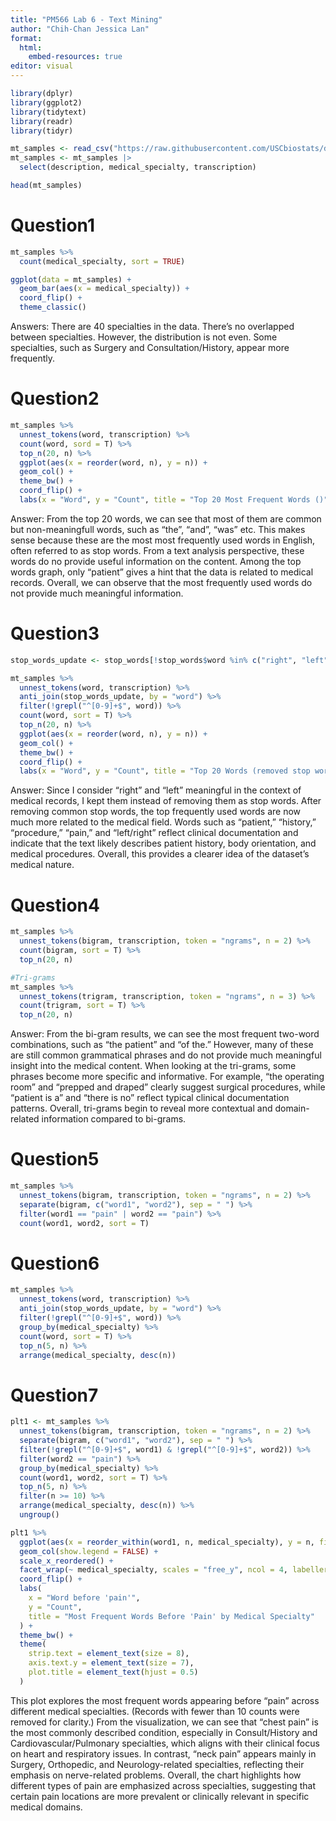 ```yaml
---
title: "PM566 Lab 6 - Text Mining"
author: "Chih-Chan Jessica Lan"
format: 
  html:
    embed-resources: true
editor: visual
---
```


```r
library(dplyr)
library(ggplot2)
library(tidytext)
library(readr)
library(tidyr)
```


```r
mt_samples <- read_csv("https://raw.githubusercontent.com/USCbiostats/data-science-data/master/00_mtsamples/mtsamples.csv")
mt_samples <- mt_samples |>
  select(description, medical_specialty, transcription)

head(mt_samples)
```
# Question1
```r
mt_samples %>%
  count(medical_specialty, sort = TRUE)

ggplot(data = mt_samples) +
  geom_bar(aes(x = medical_specialty)) +
  coord_flip() +
  theme_classic()
```
Answers: There are 40 specialties in the data. There's no overlapped between specialties. However, the distribution is not even. Some specialties, such as Surgery and Consultation/History, appear more frequently.

# Question2
```r
mt_samples %>%
  unnest_tokens(word, transcription) %>%
  count(word, sord = T) %>%
  top_n(20, n) %>%
  ggplot(aes(x = reorder(word, n), y = n)) +
  geom_col() +
  theme_bw() +
  coord_flip() +
  labs(x = "Word", y = "Count", title = "Top 20 Most Frequent Words ()")
```

Answer:
From the top 20 words, we can see that most of them are common but non-meaningfull words, such as "the", "and", "was" etc. This makes sense because these are the most most frequently used words in English, often referred to as stop words. From a text analysis perspective, these words do no provide useful information on the content. Among the top words graph, only "patient" gives a hint that the data is related to medical records. Overall, we can observe that the most frequently used words do not provide much meaningful information.


# Question3
```r
stop_words_update <- stop_words[!stop_words$word %in% c("right", "left"), ]

mt_samples %>%
  unnest_tokens(word, transcription) %>%
  anti_join(stop_words_update, by = "word") %>%
  filter(!grepl("^[0-9]+$", word)) %>%
  count(word, sort = T) %>%
  top_n(20, n) %>%
  ggplot(aes(x = reorder(word, n), y = n)) +
  geom_col() +
  theme_bw() +
  coord_flip() +
  labs(x = "Word", y = "Count", title = "Top 20 Words (removed stop words)")
```

Answer: Since I consider “right” and “left” meaningful in the context of medical records, I kept them instead of removing them as stop words. After removing common stop words, the top frequently used words are now much more related to the medical field. Words such as “patient,” “history,” “procedure,” “pain,” and “left/right” reflect clinical documentation and indicate that the text likely describes patient history, body orientation, and medical procedures. Overall, this provides a clearer idea of the dataset’s medical nature.

# Question4
```r
mt_samples %>%
  unnest_tokens(bigram, transcription, token = "ngrams", n = 2) %>%
  count(bigram, sort = T) %>%
  top_n(20, n)

#Tri-grams
mt_samples %>%
  unnest_tokens(trigram, transcription, token = "ngrams", n = 3) %>%
  count(trigram, sort = T) %>%
  top_n(20, n)
```

Answer: From the bi-gram results, we can see the most frequent two-word combinations, such as “the patient” and “of the.” However, many of these are still common grammatical phrases and do not provide much meaningful insight into the medical content. When looking at the tri-grams, some phrases become more specific and informative. For example, “the operating room” and “prepped and draped” clearly suggest surgical procedures, while “patient is a” and “there is no” reflect typical clinical documentation patterns. Overall, tri-grams begin to reveal more contextual and domain-related information compared to bi-grams.

# Question5
```r
mt_samples %>%
  unnest_tokens(bigram, transcription, token = "ngrams", n = 2) %>%
  separate(bigram, c("word1", "word2"), sep = " ") %>%
  filter(word1 == "pain" | word2 == "pain") %>%
  count(word1, word2, sort = T)
```


# Question6
```r
mt_samples %>%
  unnest_tokens(word, transcription) %>%
  anti_join(stop_words_update, by = "word") %>%
  filter(!grepl("^[0-9]+$", word)) %>%
  group_by(medical_specialty) %>%
  count(word, sort = T) %>%
  top_n(5, n) %>%
  arrange(medical_specialty, desc(n))


```

# Question7
```r
plt1 <- mt_samples %>%
  unnest_tokens(bigram, transcription, token = "ngrams", n = 2) %>%
  separate(bigram, c("word1", "word2"), sep = " ") %>%
  filter(!grepl("^[0-9]+$", word1) & !grepl("^[0-9]+$", word2)) %>%
  filter(word2 == "pain") %>%
  group_by(medical_specialty) %>%
  count(word1, word2, sort = T) %>%
  top_n(5, n) %>%
  filter(n >= 10) %>%
  arrange(medical_specialty, desc(n)) %>%
  ungroup()

plt1 %>%
  ggplot(aes(x = reorder_within(word1, n, medical_specialty), y = n, fill = medical_specialty)) +
  geom_col(show.legend = FALSE) +
  scale_x_reordered() +
  facet_wrap(~ medical_specialty, scales = "free_y", ncol = 4, labeller = labeller(medical_specialty = label_wrap_gen(width = 18))) +
  coord_flip() +
  labs(
    x = "Word before 'pain'",
    y = "Count",
    title = "Most Frequent Words Before 'Pain' by Medical Specialty"
  ) +
  theme_bw() +
  theme(
    strip.text = element_text(size = 8),
    axis.text.y = element_text(size = 7),
    plot.title = element_text(hjust = 0.5)
  )
```

This plot explores the most frequent words appearing before “pain” across different medical specialties. (Records with fewer than 10 counts were removed for clarity.) From the visualization, we can see that “chest pain” is the most commonly described condition, especially in Consult/History and Cardiovascular/Pulmonary specialties, which aligns with their clinical focus on heart and respiratory issues. In contrast, “neck pain” appears mainly in Surgery, Orthopedic, and Neurology-related specialties, reflecting their emphasis on nerve-related problems. Overall, the chart highlights how different types of pain are emphasized across specialties, suggesting that certain pain locations are more prevalent or clinically relevant in specific medical domains.